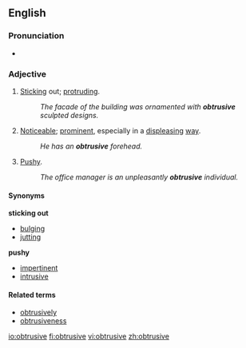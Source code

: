 ==English==

===Pronunciation===
* {{hyphenation|ob|tru|sive}}

===Adjective===
{{en-adj}}

# [[Stick]]ing out; [[protrude|protruding]].
#: ''The facade of the building was ornamented with '''obtrusive''' sculpted designs.''
# [[noticeable|Noticeable]]; [[prominent]], especially in a [[displease|displeasing]] [[way]].
#: ''He has an '''obtrusive''' forehead.''
# [[pushy|Pushy]].
#: ''The office manager is an unpleasantly '''obtrusive''' individual.''

====Synonyms====
'''sticking out'''
* [[bulging]]
* [[jutting]]
'''pushy'''
* [[impertinent]]
* [[intrusive]]

====Related terms====
* [[obtrusively]]
* [[obtrusiveness]]

[[io:obtrusive]]
[[fi:obtrusive]]
[[vi:obtrusive]]
[[zh:obtrusive]]